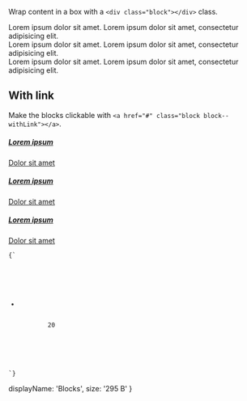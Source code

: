 
Wrap content in a box with a `<div class="block"></div>` class.

<div className="row row--wide">
  <div className="col-md-4 m-b-5">
    <div className="block">Lorem ipsum dolor sit amet. Lorem ipsum dolor sit amet, consectetur adipisicing elit.</div>
  </div>

  <div className="col-md-4 m-b-5">
    <div className="block">Lorem ipsum dolor sit amet. Lorem ipsum dolor sit amet, consectetur adipisicing elit.</div>
  </div>

  <div className="col-md-4 m-b-5">
    <div className="block">Lorem ipsum dolor sit amet. Lorem ipsum dolor sit amet, consectetur adipisicing elit.</div>
  </div>
</div>

## With link

Make the blocks clickable with `<a href="#" class="block block--withLink"></a>`.

<div className="row row--wide">
  <div className="col-md-4 m-b-5">
    <a href="#" className="block block--withLink">
      <h5>Lorem ipsum</h5>
      <span className="block-caretLink">Dolor sit amet <span class='glyphicon glyphicon-chevron-right' /></span>
    </a>
  </div>

  <div className="col-md-4 m-b-5">
    <a href="#" className="block block--withLink">
      <h5>Lorem ipsum</h5>
      <span className="block-caretLink">Dolor sit amet <span class='glyphicon glyphicon-chevron-right' /></span>
    </a>
  </div>

  <div className="col-md-4 m-b-5">
    <a href="#" className="block block--withLink">
      <h5>Lorem ipsum</h5>
      <span className="block-caretLink">Dolor sit amet <span class='glyphicon glyphicon-chevron-right' /></span>
    </a>
  </div>
</div>

<Code lang="html">{`<nav class="navbar navbar-default m-b-0 simple-nav">
  <ul class="nav navbar-nav">
    <li class="m-r-0">
      <a class="p-r-0">
        <span class="icon icon-notification m-r-0"></span>
        <span class="badge">20</span>
      </a>
    </li>
  </ul>
</nav>`}</Code>

  displayName: 'Blocks',
  size: '295 B'
}
